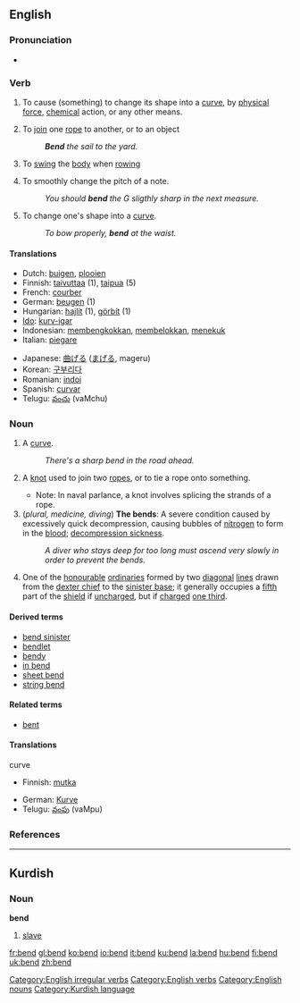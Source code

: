 ==English==

===Pronunciation===
*{{IPA|/'bend/}}

===Verb===
[[Category:English irregular verbs]]
{{en-verb2|'''to bend'''|'''[[bends]]'''|'''[[bent]]'''|'''[[bent]]'''|'''[[bending]]'''}}

# {{transitive}} To cause (something) to change its shape into a [[curve]], by [[physical]] [[force]], [[chemical]] action, or any other means.
# {{transitive}} {{nautical}} To [[join]] one [[rope]] to another, or to an object
#: '''''Bend''' the sail to the yard.''
# {{transitive}} {{nautical}} To [[swing]] the [[body]] when [[rowing]]
# {{transitive}} {{music}} To smoothly change the pitch of a note.
#: ''You should '''bend''' the G sligthly sharp in the next measure.''
# {{intransitive}}  To change one's shape into a [[curve]].
#: ''To bow properly, '''bend''' at the waist.''

====Translations====
{{top}}
*Dutch: [[buigen]], [[plooien]] <!-- not checked -->
*Finnish: [[taivuttaa]] (1), [[taipua]] (5)
*French: [[courber]]
*German: [[beugen]] (1)
*Hungarian: [[hajlít]] (1), [[görbít]] (1)
*[[Ido]]: [[kurv-igar]]
*Indonesian: [[bengkok|membengkokkan]], [[belok|membelokkan]], [[tekuk|menekuk]] <!-- not checked -->
*Italian: [[piegare]]
{{mid}}
*Japanese: [[曲げる]] ([[まげる]], mageru) <!-- not checked -->
*Korean: [[구부리다]]
*Romanian: [[indoi]]
*Spanish: [[curvar]]
*Telugu: [[వంచు]] (vaMchu)
{{bottom}}

===Noun===
{{en-noun|bend|bends}}

# A [[curve]].
#: ''There's a sharp bend in the road ahead.''
# {{nautical}} A [[knot]] used to join two [[rope]]s, or to tie a rope onto something.
#* Note: In naval parlance, a knot involves splicing the strands of a rope.
# (''plural, medicine, diving'') '''The bends''': A severe condition caused by excessively quick decompression, causing bubbles of [[nitrogen]] to form in the [[blood]]; [[decompression sickness]].
#: ''A diver who stays deep for too long must ascend very slowly in order to prevent the bends.''
# {{heraldry}} One of the [[honourable]] [[ordinary|ordinaries]] formed by two [[diagonal]] [[line]]s drawn from the [[dexter chief]] to the [[sinister base]]; it generally occupies a [[fifth]] part of the [[shield]] if [[uncharged]], but if [[charged]] [[one third]].

====Derived terms====
*[[bend sinister]]
*[[bendlet]]
*[[bendy]]
*[[in bend]]
*[[sheet bend]]
*[[string bend]]

====Related terms====
*[[bent]]

====Translations====
;curve
{{top}}
*Finnish: [[mutka]]
{{mid}}
*German: [[Kurve]] {{f}}
*Telugu: [[వంపు]] (vaMpu)
{{bottom}}

===References===
{{R:Heraldry 1862}}

[[Category:English verbs]]
[[Category:English nouns]]

----

==Kurdish==
===Noun===
'''bend'''

# [[slave]]

[[Category:Kurdish language]]

[[fr:bend]]
[[gl:bend]]
[[ko:bend]]
[[io:bend]]
[[it:bend]]
[[ku:bend]]
[[la:bend]]
[[hu:bend]]
[[fi:bend]]
[[uk:bend]]
[[zh:bend]]